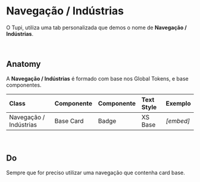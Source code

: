 # **Navegação / Indústrias**

O Tupi, utiliza uma tab personalizada que demos o nome de **Navegação / Indústrias**.

<br />

## Anatomy

A **Navegação / Indústrias** é formado com base nos Global Tokens, e base componentes.

| Class                  | Componente | Componente | Text Style | Exemplo   |
| :--------------------- | :--------- | :--------- | :--------- | --------- |
| Navegação / Indústrias | Base Card  | Badge      | XS Base    | _[embed]_ |

<br />

## Do

Sempre que for preciso utilizar uma navegação que contenha card base.

